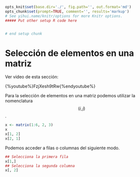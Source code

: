 ```r
opts_knit$set(base.dir='./', fig.path='', out.format='md')
opts_chunk$set(prompt=TRUE, comment='', results='markup')
# See yihui.name/knitr/options for more Knitr options.
##### Put other setup R code here


# end setup chunk
```
# Selección de elementos en una matriz

Ver video de esta sección:

{%youtube%}FzjXesh9tRw{%endyoutube%}

Para la selección de elementos en una matriz podemos utilizar la nomenclatura $$(i,j)$$.

```r
x <- matrix(1:6, 2, 3)
x
x[1, 2]
x[2, 1]

```

Podemos acceder a filas o columnas del siguiente modo.

```r
## Selecciona la primera fila
x[1,]
## Selecciona la segunda columna
x[, 2]

```



